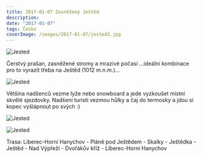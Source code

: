 ```yaml
---
title: 2017-01-07 Zasněžený Ještěd
description:
date: "2017-01-07"
tags: Česko
coverImage: /images/2017-01-07/jested3.jpg
---
```



<Image
  src="/images/2017-01-07/jested3.jpg"
  alt="Jested"
  width={1280}
  height={750}
  priority
  className="next-image"
/>

Čerstvý prašan, zasněžené stromy a mrazivé počasí ...ideální kombinace pro to vyrazit třeba na Ještěd (1012 m.n.m.)...

<div className="flex justify-center">
  <Image
    src="/images/2017-01-07/jested1.jpg"
    alt="Jested"
    width={750}
    height={1080}
    priority
    className="next-image"
  />
</div>

Většina nadšenců vezme lyže nebo snowboard a jede vyzkoušet místní skvělé sjezdovky. Nadšení turisti vezmou hůlky a čaj do termosky a jdou si kopec vyšlápnout po svých :)

<Image
  src="/images/2017-01-07/jested2.jpg"
  alt="Jested"
  width={1280}
  height={750}
  priority
  className="next-image"
/>

<div className="flex justify-center">
  <Image
    src="/images/2017-01-07/jested4.jpg"
    alt="Jested"
    width={750}
    height={1080}
    priority
    className="next-image"
  />
</div>

Trasa: Liberec-Horní Hanychov - Pláně pod Ještědem - Skalky - Ještědka - Ještěd - Nad Výpřeží - Dvořákův kříž - Liberec-Horní Hanychov
